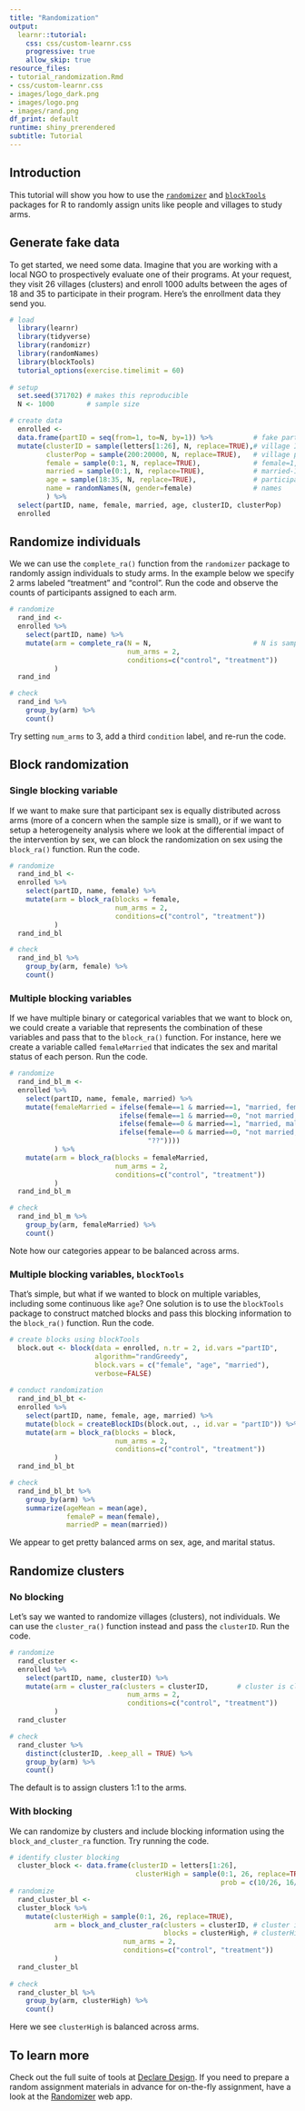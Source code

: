```yaml
---
title: "Randomization"
output: 
  learnr::tutorial:
    css: css/custom-learnr.css
    progressive: true
    allow_skip: true
resource_files:
- tutorial_randomization.Rmd
- css/custom-learnr.css
- images/logo_dark.png
- images/logo.png
- images/rand.png
df_print: default
runtime: shiny_prerendered
subtitle: Tutorial
---
```



## Introduction

This tutorial will show you how to use the [`randomizer`](https://declaredesign.org/r/randomizr/){target="_blank"} and [`blockTools`](http://www.ryantmoore.org/html/software.blockTools.html){target="_blank"} packages for R to randomly assign units like people and villages to study arms.

## Generate fake data {data-progressive=TRUE}

To get started, we need some data. Imagine that you are working with a local NGO to prospectively evaluate one of their programs. At your request, they visit 26 villages (clusters) and enroll 1000 adults between the ages of 18 and 35 to participate in their program. Here's the enrollment data they send you.

```r
# load
  library(learnr)
  library(tidyverse)
  library(randomizr)
  library(randomNames)
  library(blockTools)
  tutorial_options(exercise.timelimit = 60)
  
# setup
  set.seed(371702) # makes this reproducible
  N <- 1000        # sample size

# create data
  enrolled <-
  data.frame(partID = seq(from=1, to=N, by=1)) %>%          # fake participants
  mutate(clusterID = sample(letters[1:26], N, replace=TRUE),# village IDs
         clusterPop = sample(200:20000, N, replace=TRUE),   # village population
         female = sample(0:1, N, replace=TRUE),             # female=1, male=0
         married = sample(0:1, N, replace=TRUE),            # married-1, not=0
         age = sample(18:35, N, replace=TRUE),              # participant age
         name = randomNames(N, gender=female)               # names
         ) %>%
  select(partID, name, female, married, age, clusterID, clusterPop)
  enrolled
```

## Randomize individuals {data-progressive=TRUE}

We we can use the `complete_ra()` function from the `randomizer` package to randomly assign individuals to study arms. In the example below we specify 2 arms labeled "treatment" and "control". Run the code and observe the counts of participants assigned to each arm.

```r
# randomize
  rand_ind <- 
  enrolled %>%
    select(partID, name) %>%
    mutate(arm = complete_ra(N = N,                         # N is sample size
                             num_arms = 2,
                             conditions=c("control", "treatment"))
           )
  rand_ind

# check
  rand_ind %>%
    group_by(arm) %>%
    count()
```

Try setting `num_arms` to 3, add a third `condition` label, and re-run the code.

## Block randomization {data-progressive=TRUE}

### Single blocking variable {data-progressive=TRUE}

If we want to make sure that participant sex is equally distributed across arms (more of a concern when the sample size is small), or if we want to setup a heterogeneity analysis where we look at the differential impact of the intervention by sex, we can block the randomization on sex using the `block_ra()` function. Run the code.

```r
# randomize
  rand_ind_bl <- 
  enrolled %>%
    select(partID, name, female) %>%
    mutate(arm = block_ra(blocks = female,
                          num_arms = 2,
                          conditions=c("control", "treatment"))
           )
  rand_ind_bl

# check
  rand_ind_bl %>%
    group_by(arm, female) %>%
    count()
```

### Multiple blocking variables {data-progressive=TRUE}

If we have multiple binary or categorical variables that we want to block on, we could create a variable that represents the combination of these variables and pass that to the `block_ra()` function. For instance, here we create a variable called `femaleMarried` that indicates the sex and marital status of each person. Run the code.

```r
# randomize
  rand_ind_bl_m <- 
  enrolled %>%
    select(partID, name, female, married) %>%
    mutate(femaleMarried = ifelse(female==1 & married==1, "married, female",
                           ifelse(female==1 & married==0, "not married, female",
                           ifelse(female==0 & married==1, "married, male",
                           ifelse(female==0 & married==0, "not married, male",
                                  "??"))))
           ) %>%
    mutate(arm = block_ra(blocks = femaleMarried,
                          num_arms = 2,
                          conditions=c("control", "treatment"))
           )
  rand_ind_bl_m

# check
  rand_ind_bl_m %>%
    group_by(arm, femaleMarried) %>%
    count()
```

Note how our categories appear to be balanced across arms.

### Multiple blocking variables, `blockTools` {data-progressive=TRUE}

That's simple, but what if we wanted to block on multiple variables, including some continuous like `age`? One solution is to use the `blockTools` package to construct matched blocks and pass this blocking information to the `block_ra()` function. Run the code.

```r
# create blocks using blockTools
  block.out <- block(data = enrolled, n.tr = 2, id.vars ="partID", 
                     algorithm="randGreedy",
                     block.vars = c("female", "age", "married"), 
                     verbose=FALSE) 
  
# conduct randomization
  rand_ind_bl_bt <-
  enrolled %>%
    select(partID, name, female, age, married) %>%
    mutate(block = createBlockIDs(block.out, ., id.var = "partID")) %>%
    mutate(arm = block_ra(blocks = block,
                          num_arms = 2,
                          conditions=c("control", "treatment"))
           )
  rand_ind_bl_bt

# check
  rand_ind_bl_bt %>%
    group_by(arm) %>%
    summarize(ageMean = mean(age), 
              femaleP = mean(female),
              marriedP = mean(married))
```

We appear to get pretty balanced arms on sex, age, and marital status.

## Randomize clusters {data-progressive=TRUE}

### No blocking {data-progressive=TRUE}

Let's say we wanted to randomize villages (clusters), not individuals. We can use the `cluster_ra()` function instead and pass the `clusterID`. Run the code.

```r
# randomize
  rand_cluster <- 
  enrolled %>%
    select(partID, name, clusterID) %>%
    mutate(arm = cluster_ra(clusters = clusterID,       # cluster is cluster ID
                             num_arms = 2,
                             conditions=c("control", "treatment"))
           )
  rand_cluster

# check
  rand_cluster %>%
    distinct(clusterID, .keep_all = TRUE) %>%
    group_by(arm) %>%
    count()
```

The default is to assign clusters 1:1 to the arms.

### With blocking {data-progressive=TRUE}

We can randomize by clusters and include blocking information using the `block_and_cluster_ra` function. Try running the code.

```r
# identify cluster blocking
  cluster_block <- data.frame(clusterID = letters[1:26],
                               clusterHigh = sample(0:1, 26, replace=TRUE,
                                                    prob = c(10/26, 16/26)))
# randomize
  rand_cluster_bl <- 
  cluster_block %>%
    mutate(clusterHigh = sample(0:1, 26, replace=TRUE),
           arm = block_and_cluster_ra(clusters = clusterID, # cluster is cluster ID
                                      blocks = clusterHigh, # clusterHigh is block
                            num_arms = 2,
                            conditions=c("control", "treatment"))
           )
  rand_cluster_bl
  
# check
  rand_cluster_bl %>%
    group_by(arm, clusterHigh) %>%
    count()
```

Here we see `clusterHigh` is balanced across arms.

## To learn more {data-progressive=TRUE}

Check out the full suite of tools at [Declare Design](https://declaredesign.org){target="_blank"}. If you need to prepare a random assignment materials in advance for on-the-fly assignment, have a look at the [Randomizer](https://www.randomizer.org/tutorial/){target="_blank"} web app.